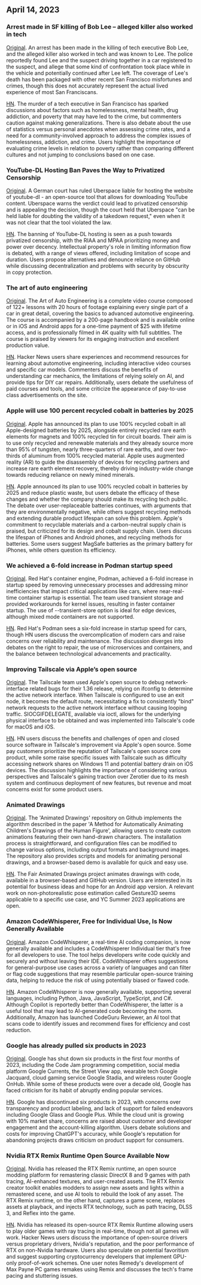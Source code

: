 



<CallToAction />

<Steps>

## April 14, 2023



### Arrest made in SF killing of Bob Lee – alleged killer also worked in tech

[Original](https://missionlocal.org/2023/04/bob-lee-killing-arrest-made-san-francisco/).
An arrest has been made in the killing of tech executive Bob Lee, and the alleged killer also worked in tech and was known to Lee. The police reportedly found Lee and the suspect driving together in a car registered to the suspect, and allege that some kind of confrontation took place while in the vehicle and potentially continued after Lee left. The coverage of Lee's death has been packaged with other recent San Francisco misfortunes and crimes, though this does not accurately represent the actual lived experience of most San Franciscans.

[HN](http://news.ycombinator.com/item?id=35555525).
The murder of a tech executive in San Francisco has sparked discussions about factors such as homelessness, mental health, drug addiction, and poverty that may have led to the crime, but commenters caution against making generalizations. There is also debate about the use of statistics versus personal anecdotes when assessing crime rates, and a need for a community-involved approach to address the complex issues of homelessness, addiction, and crime. Users highlight the importance of evaluating crime levels in relation to poverty rather than comparing different cultures and not jumping to conclusions based on one case.





### YouTube-DL Hosting Ban Paves the Way to Privatized Censorship

[Original](https://torrentfreak.com/youtube-dl-hosting-ban-paves-the-way-to-privatized-censorship-230411/).
A German court has ruled Uberspace liable for hosting the website of youtube-dl - an open-source tool that allows for downloading YouTube content. Uberspace warns the verdict could lead to privatized censorship and is appealing the decision, though the court held that Uberspace "can be held liable for doubting the validity of a takedown request," even when it was not clear that the tool violated the law.

[HN](http://news.ycombinator.com/item?id=35553337).
The banning of YouTube-DL hosting is seen as a push towards privatized censorship, with the RIAA and MPAA prioritizing money and power over decency. Intellectual property's role in limiting information flow is debated, with a range of views offered, including limitation of scope and duration. Users propose alternatives and denounce reliance on GitHub while discussing decentralization and problems with security by obscurity in copy protection.





### The art of auto engineering

[Original](https://www.howacarworks.com/video-course).
The Art of Auto Engineering is a complete video course composed of 122+ lessons with 20 hours of footage explaining every single part of a car in great detail, covering the basics to advanced automotive engineering. The course is accompanied by a 200-page handbook and is available online or in iOS and Android apps for a one-time payment of $25 with lifetime access, and is professionally filmed in 4K quality with full subtitles. The course is praised by viewers for its engaging instruction and excellent production value.

[HN](http://news.ycombinator.com/item?id=35552393).
Hacker News users share experiences and recommend resources for learning about automotive engineering, including interactive video courses and specific car models. Commenters discuss the benefits of understanding car mechanics, the limitations of relying solely on AI, and provide tips for DIY car repairs. Additionally, users debate the usefulness of paid courses and tools, and some criticize the appearance of pay-to-use class advertisements on the site.





### Apple will use 100 percent recycled cobalt in batteries by 2025

[Original](https://www.apple.com/newsroom/2023/04/apple-will-use-100-percent-recycled-cobalt-in-batteries-by-2025/).
Apple has announced its plan to use 100% recycled cobalt in all Apple-designed batteries by 2025, alongside entirely recycled rare earth elements for magnets and 100% recycled tin for circuit boards. Their aim is to use only recycled and renewable materials and they already source more than 95% of tungsten, nearly three-quarters of rare earths, and over two-thirds of aluminum from 100% recycled material. Apple uses augmented reality (AR) to guide the disassembly of devices for recycling partners and increase rare earth element recovery, thereby driving industry-wide change towards reducing reliance on newly mined minerals.

[HN](http://news.ycombinator.com/item?id=35554270).
Apple announced its plan to use 100% recycled cobalt in batteries by 2025 and reduce plastic waste, but users debate the efficacy of these changes and whether the company should make its recycling tech public. The debate over user-replaceable batteries continues, with arguments that they are environmentally negative, while others suggest recycling methods and extending durable product lifespan can solve this problem. Apple's commitment to recyclable materials and a carbon-neutral supply chain is praised, but criticized for its design and cobalt supply chain. Users discuss the lifespan of iPhones and Android phones, and recycling methods for batteries. Some users suggest MagSafe batteries as the primary battery for iPhones, while others question its efficiency.





### We achieved a 6-fold increase in Podman startup speed

[Original](https://www.redhat.com/sysadmin/speed-containers-podman-raspberry-pi).
Red Hat's container engine, Podman, achieved a 6-fold increase in startup speed by removing unnecessary processes and addressing minor inefficiencies that impact critical applications like cars, where near-real-time container startup is essential. The team used transient storage and provided workarounds for kernel issues, resulting in faster container startup. The use of --transient-store option is ideal for edge devices, although mixed mode containers are not supported.

[HN](http://news.ycombinator.com/item?id=35551830).
Red Hat's Podman sees a six-fold increase in startup speed for cars, though HN users discuss the overcomplication of modern cars and raise concerns over reliability and maintenance. The discussion diverges into debates on the right to repair, the use of microservices and containers, and the balance between technological advancements and practicality.





### Improving Tailscale via Apple’s open source

[Original](https://tailscale.dev/blog/darwin-spelunking).
The Tailscale team used Apple's open source to debug network-interface related bugs for their 1.36 release, relying on ifconfig to determine the active network interface. When Tailscale is configured to use an exit node, it becomes the default route, necessitating a fix to consistently "bind" network requests to the active network interface without causing looping traffic. SIOCGIFDELEGATE, available via ioctl, allows for the underlying physical interface to be obtained and was implemented into Tailscale's code for macOS and iOS.

[HN](http://news.ycombinator.com/item?id=35559124).
HN users discuss the benefits and challenges of open and closed source software in Tailscale's improvement via Apple's open source. Some pay customers prioritize the reputation of Tailscale's open source core product, while some raise specific issues with Tailscale such as difficulty accessing network shares on Windows 11 and potential battery drain on iOS devices. The discussion highlights the importance of considering various perspectives and Tailscale's gaining traction over Zerotier due to its mesh system and continuous deployment of new features, but revenue and moat concerns exist for some product users.





### Animated Drawings

[Original](https://fairanimateddrawings.com/site/home).
The 'Animated Drawings' repository on Github implements the algorithm described in the paper 'A Method for Automatically Animating Children's Drawings of the Human Figure', allowing users to create custom animations featuring their own hand-drawn characters. The installation process is straightforward, and configuration files can be modified to change various options, including output formats and background images. The repository also provides scripts and models for animating personal drawings, and a browser-based demo is available for quick and easy use.

[HN](http://news.ycombinator.com/item?id=35561203).
The Fair Animated Drawings project animates drawings with code, available in a browser-based and GitHub version. Users are interested in its potential for business ideas and hope for an Android app version. A relevant work on non-photorealistic pose estimation called Gesture3D seems applicable to a specific use case, and YC Summer 2023 applications are open.





### Amazon CodeWhisperer, Free for Individual Use, Is Now Generally Available

[Original](https://aws.amazon.com/blogs/aws/amazon-codewhisperer-free-for-individual-use-is-now-generally-available/).
Amazon CodeWhisperer, a real-time AI coding companion, is now generally available and includes a CodeWhisperer Individual tier that's free for all developers to use. The tool helps developers write code quickly and securely and without leaving their IDE. CodeWhisperer offers suggestions for general-purpose use cases across a variety of languages and can filter or flag code suggestions that may resemble particular open-source training data, helping to reduce the risk of using potentially biased or flawed code.

[HN](http://news.ycombinator.com/item?id=35554460).
Amazon CodeWhisperer is now generally available, supporting several languages, including Python, Java, JavaScript, TypeScript, and C#. Although Copilot is reportedly better than CodeWhisperer, the latter is a useful tool that may lead to AI-generated code becoming the norm. Additionally, Amazon has launched CodeGuru Reviewer, an AI tool that scans code to identify issues and recommend fixes for efficiency and cost reduction.





### Google has already pulled six products in 2023

[Original](https://toolhub.tech/blog/Google-2023-Shutdown-Spree-6-Products-Pulled-in-Just-4-Months/).
Google has shut down six products in the first four months of 2023, including the Code Jam programming competition, social media platform Google Currents, the Street View app, wearable tech Google Jacquard, cloud gaming service Google Stadia, and wireless router Google OnHub. While some of these products were over a decade old, Google has faced criticism for its habit of abruptly ending popular services.

[HN](http://news.ycombinator.com/item?id=35553421).
Google has discontinued six products in 2023, with concerns over transparency and product labeling, and lack of support for failed endeavors including Google Glass and Google Plus. While the cloud unit is growing with 10% market share, concerns are raised about customer and developer engagement and the account-killing algorithm. Users debate solutions and costs for improving ChatGPT's accuracy, while Google's reputation for abandoning projects draws criticism on product support for consumers.





### Nvidia RTX Remix Runtime Open Source Available Now

[Original](https://www.nvidia.com/en-us/geforce/news/rtx-remix-runtime-open-source-download/).
Nvidia has released the RTX Remix runtime, an open source modding platform for remastering classic DirectX 8 and 9 games with path tracing, AI-enhanced textures, and user-created assets. The RTX Remix creator toolkit enables modders to assign new assets and lights within a remastered scene, and use AI tools to rebuild the look of any asset. The RTX Remix runtime, on the other hand, captures a game scene, replaces assets at playback, and injects RTX technology, such as path tracing, DLSS 3, and Reflex into the game.

[HN](http://news.ycombinator.com/item?id=35552378).
Nvidia has released its open-source RTX Remix Runtime allowing users to play older games with ray tracing in real-time, though not all games will work. Hacker News users discuss the importance of open-source drivers versus proprietary drivers, Nvidia's reputation, and the poor performance of RTX on non-Nvidia hardware. Users also speculate on potential favoritism and suggest supporting cryptocurrency developers that implement GPU-only proof-of-work schemes. One user notes Remedy's development of Max Payne PC games remakes using Remix and discusses the tech's frame pacing and stuttering issues.



</Steps>
